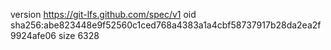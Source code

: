 version https://git-lfs.github.com/spec/v1
oid sha256:abe823448e9f52560c1ced768a4383a1a4cbf58737917b28da2ea2f9924afe06
size 6328
